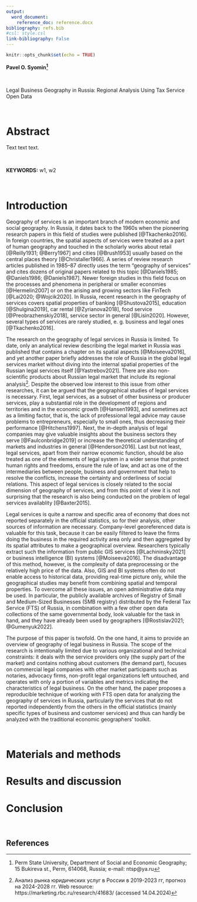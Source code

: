 ```yaml
---
output: 
  word_document:
    reference_doc: reference.docx
bibliography: refs.bib
#csl: style.csl
link-bibliography: False
---
```


```r
knitr::opts_chunk$set(echo = TRUE)
```

**Pavel O. Syomin[^1]**

<br>

<div custom-style="Title">

Legal Business Geography in Russia: Regional Analysis Using Tax Service Open Data

</div>

<br>

# Abstract

Text text text.

<br>

<div custom-style="Block Text">

**KEYWORDS:** w1, w2

</div>

<br>

[^1]: Perm State University, Department of Social and Economic Geography; 15 Bukireva st., Perm, 614068, Russia; e-mail: ntsp\@ya.ru

# Introduction

Geography of services is an important branch of modern economic and social geography. In Russia, it dates back to the 1960s when the pioneering research papers in this field of studies were published [@Tkachenko2016]. In foreign countries, the spatial aspects of services were treated as a part of human geography and touched in the scholarly works about retail [@Reilly1931; @Berry1967] and cities [@Brush1953] usually based on the central places theory [@Christaller1966]. A series of review research articles published in 1985–87 directly uses the term “geography of services” and cites dozens of original papers related to this topic [@Daniels1985; @Daniels1986; @Daniels1987]. Newer foreign studies in this field focus on the processes and phenomena in peripheral or smaller economies [@Hermelin2007] or on the arising and growing sectors like FinTech [@Lai2020; @Wojcik2020]. In Russia, recent research in the geography of services covers spatial properties of banking [@Shustova2015], education [@Shulgina2019], car rental [@Zyrianova2018], food service [@Preobrazhenskiy2018], service sector in general [@Lisin2020]. However, several types of services are rarely studied, e. g. business and legal ones [@Tkachenko2016].

The research on the geography of legal services in Russia is limited. To date, only an analytical review describing the legal market in Russia was published that contains a chapter on its spatial aspects [@Moiseeva2016], and yet another paper briefly addresses the role of Russia in the global legal services market without diving into the internal spatial properties of the Russian legal services itself [@Yastrebov2021]. There are also non-scientific products about Russian legal market that include its regional analysis[^2]. Despite the observed low interest to this issue from other researches, it can be argued that the geographical studies of legal services is necessary. First, legal services, as a subset of other business or producer services, play a substantial role in the development of regions and territories and in the economic growth [@Hansen1993], and sometimes act as a limiting factor, that is, the lack of professional legal advice may cause problems to entrepreneurs, especially to small ones, thus decreasing their performance [@Hitchens1997]. Next, the in-depth analysis of legal companies may give valuable insights about the business sectors they serve [@Faulconbridge2019] or increase the theoretical understanding of markets and industries in general [@Henderson2016]. Last but not least, legal services, apart from their narrow economic function, should be also treated as one of the elements of legal system in a wider sense that protect human rights and freedoms, ensure the rule of law, and act as one of the intermediaries between people, business and government that help to resolve the conflicts, increase the certainty and orderliness of social relations. This aspect of legal services is closely related to the social dimension of geography of services, and from this point of view it is not surprising that the research is also being conducted on the problem of legal services availablity [@Baxter2015].

[^2]: Анализ рынка юридических услуг в России в 2019-2023 гг, прогноз на 2024-2028 гг. Web resource: https://marketing.rbc.ru/research/41683/ (accessed 14.04.2024)

Legal services is quite a narrow and specific area of economy that does not reported separately in the official statistics, so for their analysis, other sources of information are necessary. Company-level georeferenced data is valuable for this task, because it can be easily filtered to leave the firms doing the business in the required activity area only and then aggregated by its spatial attributes to make a geographical overview. Researchers typically extract such the information from public GIS services [@Lachininsky2021] or business intelligence (BI) systems [@Moiseeva2016]. The disadvantage of this method, however, is the complexity of data preprocessing or the relatively high price of the data. Also, GIS and BI systems often do not enable access to historical data, providing real-time picture only, while the geographical studies may benefit from combining spatial and temporal properties. To overcome all these issues, an open administrative data may be used. In particular, the publicly available archives of Registry of Small and Medium-Sized Businesses (SMB registry) distributed by the Federal Tax Service (FTS) of Russia, in combination with a few other open data collections of the same governmental body, look valuable for the task in hand, and they have already been used by geographers [@Rostislav2021; @Gumenyuk2022]. 

The purpose of this paper is twofold. On the one hand, it aims to provide an overview of geography of legal business in Russia. The scope of the research is intentionally limited due to various organizational and technical constraints: it deals with the service providers only (the supply part of the market) and contains nothing about customers (the demand part), focuses on commercial legal companies with other market participants such as notaries, advocacy firms, non-profit legal organizations left untouched, and operates with only a portion of variables and metrics indicating the characteristics of legal business. On the other hand, the paper proposes a reproducible technique of working with FTS open data for analyzing the geography of services in Russia, particularly the services that do not reported independently from the others in the official statistics (mainly specific types of business and customer services) and thus can hardly be analyzed with the traditional economic geographers' toolkit.

<br>

# Materials and methods

# Results and discussion

# Conclusion

<br>

## References

<div id="refs"></div>